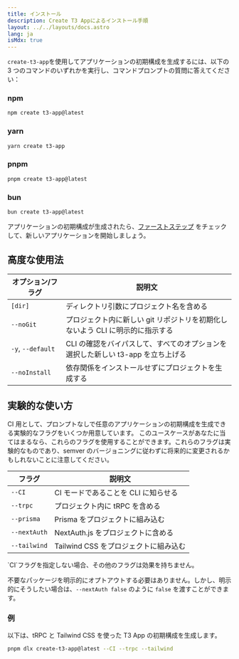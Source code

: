 ```yaml
---
title: インストール
description: Create T3 Appによるインストール手順
layout: ../../layouts/docs.astro
lang: ja
isMdx: true
---
```



`create-t3-app`を使用してアプリケーションの初期構成を生成するには、以下の 3 つのコマンドのいずれかを実行し、コマンドプロンプトの質問に答えてください：

### npm

```bash
npm create t3-app@latest
```

### yarn

```bash
yarn create t3-app
```

### pnpm

```bash
pnpm create t3-app@latest
```

### bun

```bash
bun create t3-app@latest
```

アプリケーションの初期構成が生成されたら、[ファーストステップ](/ja/usage/first-steps) をチェックして、新しいアプリケーションを開始しましょう。

## 高度な使用法

| オプション/フラグ | 説明文                                                                           |
| ----------------- | -------------------------------------------------------------------------------- |
| `[dir]`           | ディレクトリ引数にプロジェクト名を含める                                         |
| `--noGit`         | プロジェクト内に新しい git リポジトリを初期化しないよう CLI に明示的に指示する   |
| `-y`, `--default` | CLI の確認をバイパスして、すべてのオプションを選択した新しい t3-app を立ち上げる |
| `--noInstall`     | 依存関係をインストールせずにプロジェクトを生成する                               |

## 実験的な使い方

CI 用として、プロンプトなしで任意のアプリケーションの初期構成を生成できる実験的なフラグをいくつか用意しています。
このユースケースがあなたに当てはまるなら、これらのフラグを使用することができます。これらのフラグは実験的なものであり、semver のバージョニングに従わずに将来的に変更されるかもしれないことに注意してください。

| フラグ       | 説明文                                |
| ------------ | ------------------------------------- |
| `--CI`       | CI モードであることを CLI に知らせる  |
| `--trpc`     | プロジェクト内に tRPC を含める        |
| `--prisma`   | Prisma をプロジェクトに組み込む       |
| `--nextAuth` | NextAuth.js をプロジェクトに含める    |
| `--tailwind` | Tailwind CSS をプロジェクトに組み込む |

<Callout type="warning">
  `CI`フラグを指定しない場合、その他のフラグは効果を持ちません。
</Callout>

不要なパッケージを明示的にオプトアウトする必要はありません。しかし、明示的にそうしたい場合は、`--nextAuth false` のように `false` を渡すことができます。

### 例

以下は、tRPC と Tailwind CSS を使った T3 App の初期構成を生成します。

```bash
pnpm dlx create-t3-app@latest --CI --trpc --tailwind
```
